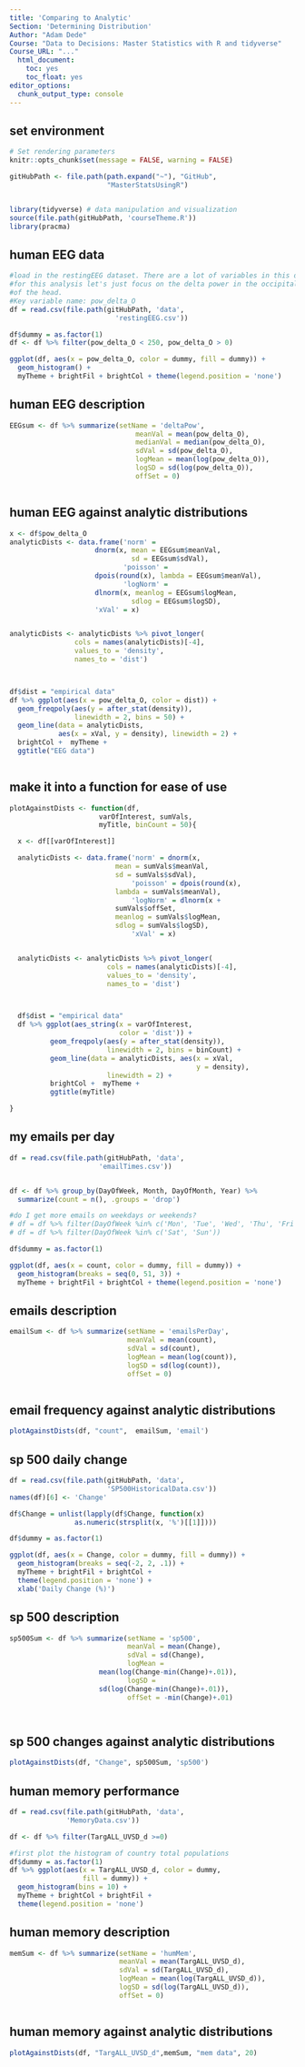 ```yaml
---
title: 'Comparing to Analytic'
Section: 'Determining Distribution'
Author: "Adam Dede"
Course: "Data to Decisions: Master Statistics with R and tidyverse"
Course_URL: "..." 
  html_document:
    toc: yes
    toc_float: yes
editor_options:
  chunk_output_type: console
---
```



## set environment

```r

# Set rendering parameters
knitr::opts_chunk$set(message = FALSE, warning = FALSE)

gitHubPath <- file.path(path.expand("~"), "GitHub", 
                        "MasterStatsUsingR")


library(tidyverse) # data manipulation and visualization
source(file.path(gitHubPath, 'courseTheme.R'))
library(pracma)

```

## human EEG data 

```r
#load in the restingEEG dataset. There are a lot of variables in this dataset
#for this analysis let's just focus on the delta power in the occipital region 
#of the head. 
#Key variable name: pow_delta_O
df = read.csv(file.path(gitHubPath, 'data',
                          'restingEEG.csv'))

df$dummy = as.factor(1) 
df <- df %>% filter(pow_delta_O < 250, pow_delta_O > 0)

ggplot(df, aes(x = pow_delta_O, color = dummy, fill = dummy)) + 
  geom_histogram() + 
  myTheme + brightFil + brightCol + theme(legend.position = 'none')

```

## human EEG description

```r

EEGsum <- df %>% summarize(setName = 'deltaPow', 
                               meanVal = mean(pow_delta_O), 
                               medianVal = median(pow_delta_O),  
                               sdVal = sd(pow_delta_O), 
                               logMean = mean(log(pow_delta_O)),
                               logSD = sd(log(pow_delta_O)), 
                               offSet = 0) 



```

## human EEG against analytic distributions 

```r

x <- df$pow_delta_O
analyticDists <- data.frame('norm' = 
                     dnorm(x, mean = EEGsum$meanVal, 
                              sd = EEGsum$sdVal),
                            'poisson' = 
                     dpois(round(x), lambda = EEGsum$meanVal), 
                            'logNorm' = 
                     dlnorm(x, meanlog = EEGsum$logMean, 
                              sdlog = EEGsum$logSD), 
                     'xVal' = x)


analyticDists <- analyticDists %>% pivot_longer(
                cols = names(analyticDists)[-4], 
                values_to = 'density', 
                names_to = 'dist')



df$dist = "empirical data"
df %>% ggplot(aes(x = pow_delta_O, color = dist)) + 
  geom_freqpoly(aes(y = after_stat(density)), 
                linewidth = 2, bins = 50) +
  geom_line(data = analyticDists, 
            aes(x = xVal, y = density), linewidth = 2) + 
  brightCol +  myTheme + 
  ggtitle("EEG data") 



```

## make it into a function for ease of use

```r

plotAgainstDists <- function(df, 
                      varOfInterest, sumVals, 
                      myTitle, binCount = 50){

  x <- df[[varOfInterest]]

  analyticDists <- data.frame('norm' = dnorm(x, 
                          mean = sumVals$meanVal, 
                          sd = sumVals$sdVal),
                              'poisson' = dpois(round(x), 
                          lambda = sumVals$meanVal), 
                              'logNorm' = dlnorm(x +
                          sumVals$offSet, 
                          meanlog = sumVals$logMean, 
                          sdlog = sumVals$logSD), 
                              'xVal' = x)


  analyticDists <- analyticDists %>% pivot_longer(
                        cols = names(analyticDists)[-4], 
                        values_to = 'density', 
                        names_to = 'dist')



  df$dist = "empirical data"
  df %>% ggplot(aes_string(x = varOfInterest, 
                           color = 'dist')) + 
          geom_freqpoly(aes(y = after_stat(density)), 
                        linewidth = 2, bins = binCount) +
          geom_line(data = analyticDists, aes(x = xVal, 
                                              y = density), 
                        linewidth = 2) + 
          brightCol +  myTheme + 
          ggtitle(myTitle) 

}


```

## my emails per day 

```r

df = read.csv(file.path(gitHubPath, 'data',
                      'emailTimes.csv'))


df <- df %>% group_by(DayOfWeek, Month, DayOfMonth, Year) %>% 
  summarize(count = n(), .groups = 'drop')

#do I get more emails on weekdays or weekends? 
# df = df %>% filter(DayOfWeek %in% c('Mon', 'Tue', 'Wed', 'Thu', 'Fri'))
# df = df %>% filter(DayOfWeek %in% c('Sat', 'Sun'))

df$dummy = as.factor(1) 

ggplot(df, aes(x = count, color = dummy, fill = dummy)) + 
  geom_histogram(breaks = seq(0, 51, 3)) + 
  myTheme + brightFil + brightCol + theme(legend.position = 'none')

```
## emails description

```r

emailSum <- df %>% summarize(setName = 'emailsPerDay', 
                             meanVal = mean(count), 
                             sdVal = sd(count), 
                             logMean = mean(log(count)),
                             logSD = sd(log(count)), 
                             offSet = 0) 



```

## email frequency against analytic distributions 

```r

plotAgainstDists(df, "count",  emailSum, 'email')


```

## sp 500 daily change 

```r

df = read.csv(file.path(gitHubPath, 'data', 
                        'SP500HistoricalData.csv'))
names(df)[6] <- 'Change'

df$Change = unlist(lapply(df$Change, function(x) 
                as.numeric(strsplit(x, '%')[[1]])))

df$dummy = as.factor(1) 

ggplot(df, aes(x = Change, color = dummy, fill = dummy)) +
  geom_histogram(breaks = seq(-2, 2, .1)) + 
  myTheme + brightFil + brightCol + 
  theme(legend.position = 'none') + 
  xlab('Daily Change (%)') 

```

## sp 500 description

```r

sp500Sum <- df %>% summarize(setName = 'sp500', 
                             meanVal = mean(Change), 
                             sdVal = sd(Change), 
                             logMean =
                      mean(log(Change-min(Change)+.01)),
                             logSD =
                      sd(log(Change-min(Change)+.01)), 
                             offSet = -min(Change)+.01) 




```

## sp 500 changes against analytic distributions 

```r


plotAgainstDists(df, "Change", sp500Sum, 'sp500')


```

## human memory performance

```r
df = read.csv(file.path(gitHubPath, 'data',
              'MemoryData.csv'))

df <- df %>% filter(TargALL_UVSD_d >=0)

#first plot the histogram of country total populations 
df$dummy = as.factor(1)
df %>% ggplot(aes(x = TargALL_UVSD_d, color = dummy, 
                  fill = dummy)) + 
  geom_histogram(bins = 10) + 
  myTheme + brightCol + brightFil + 
  theme(legend.position = 'none')


```

## human memory description

```r

memSum <- df %>% summarize(setName = 'humMem', 
                           meanVal = mean(TargALL_UVSD_d), 
                           sdVal = sd(TargALL_UVSD_d),  
                           logMean = mean(log(TargALL_UVSD_d)),
                           logSD = sd(log(TargALL_UVSD_d)), 
                           offSet = 0) 



```

## human memory against analytic distributions 

```r

plotAgainstDists(df, "TargALL_UVSD_d",memSum, "mem data", 20)


```
